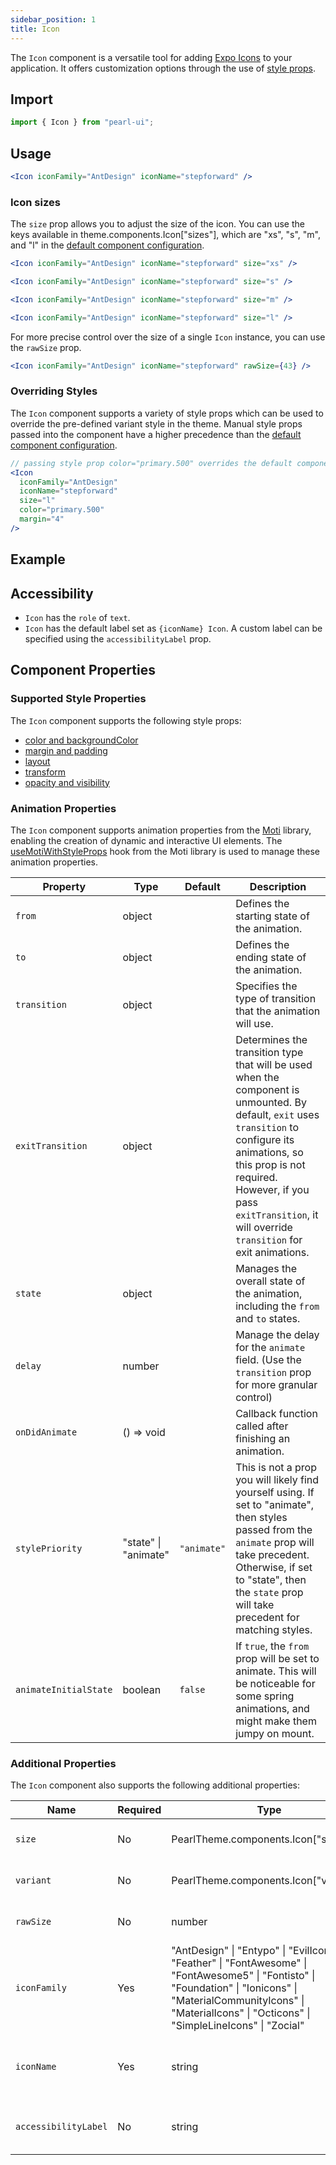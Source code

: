 ```yaml
---
sidebar_position: 1
title: Icon
---
```



<div style={{ display: "flex" }}>
  <SourceButton
    label="Source"
    href="https://github.com/agrawal-rohit/pearl-ui/blob/main/src/components/atoms/icon/icon.tsx"
    style={{ marginRight: "10px" }}
  />
  <SourceButton
    label="Theme Source"
    href="https://github.com/agrawal-rohit/pearl-ui/blob/main/src/components/atoms/icon/icon.config.ts"
  />
</div>

The `Icon` component is a versatile tool for adding [Expo Icons](https://icons.expo.fyi/) to your application. It offers customization options through the use of [style props](../../overview/core-features/style-props).

## Import

```jsx
import { Icon } from "pearl-ui";
```

## Usage

```jsx
<Icon iconFamily="AntDesign" iconName="stepforward" />
```

### Icon sizes

The `size` prop allows you to adjust the size of the icon. You can use the keys available in <t>theme.components.Icon["sizes"]</t>, which are <t>"xs"</t>, <t>"s"</t>, <t>"m"</t>, and <t>"l"</t> in the [default component configuration](https://github.com/agrawal-rohit/pearl-ui/blob/main/src/components/atoms/icon/icon.config.ts).

```jsx
<Icon iconFamily="AntDesign" iconName="stepforward" size="xs" />

<Icon iconFamily="AntDesign" iconName="stepforward" size="s" />

<Icon iconFamily="AntDesign" iconName="stepforward" size="m" />

<Icon iconFamily="AntDesign" iconName="stepforward" size="l" />
```

For more precise control over the size of a single `Icon` instance, you can use the `rawSize` prop.

```jsx
<Icon iconFamily="AntDesign" iconName="stepforward" rawSize={43} />
```

### Overriding Styles

The `Icon` component supports a variety of style props which can be used to override the pre-defined variant style in the theme. Manual style props passed into the component have a higher precedence than the [default component configuration](https://github.com/agrawal-rohit/pearl-ui/blob/main/src/components/atoms/icon/icon.config.ts).

```jsx
// passing style prop color="primary.500" overrides the default component config value of color="neutral.900"
<Icon
  iconFamily="AntDesign"
  iconName="stepforward"
  size="l"
  color="primary.500"
  margin="4"
/>
```

## Example


<Snack snackId="@agrawal-rohit/icon-light" />

## Accessibility

- `Icon` has the `role` of `text`.
- `Icon` has the default label set as `{iconName} Icon`. A custom label can be specified using the `accessibilityLabel` prop.

## Component Properties

### Supported Style Properties

The `Icon` component supports the following style props:

- [color and backgroundColor](../../overview/core-features/style-props#color-and-background-color)
- [margin and padding](../../overview/core-features/style-props#margin-and-padding)
- [layout](../../overview/core-features/style-props#layout)
- [transform](../../overview/core-features/style-props#transform)
- [opacity and visibility](../../overview/core-features/style-props#opacity-and-visibility)

### Animation Properties

The `Icon` component supports animation properties from the [Moti](https://moti.fyi/) library, enabling the creation of dynamic and interactive UI elements. The [useMotiWithStyleProps](../../utils/hooks/useMotiWithStyleProps) hook from the Moti library is used to manage these animation properties.

| Property              | Type                        | Default     | Description                                                                                                                                                                                                                                                                 |
| --------------------- | --------------------------- | ----------- | --------------------------------------------------------------------------------------------------------------------------------------------------------------------------------------------------------------------------------------------------------------------------- |
| `from`                | <t>object</t>               |             | Defines the starting state of the animation.                                                                                                                                                                                                                                |
| `to`                  | <t>object</t>               |             | Defines the ending state of the animation.                                                                                                                                                                                                                                  |
| `transition`          | <t>object</t>               |             | Specifies the type of transition that the animation will use.                                                                                                                                                                                                               |
| `exitTransition`      | <t>object</t>               |             | Determines the transition type that will be used when the component is unmounted. By default, `exit` uses `transition` to configure its animations, so this prop is not required. However, if you pass `exitTransition`, it will override `transition` for exit animations. |
| `state`               | <t>object</t>               |             | Manages the overall state of the animation, including the `from` and `to` states.                                                                                                                                                                                           |
| `delay`               | <t>number</t>               |             | Manage the delay for the `animate` field. (Use the `transition` prop for more granular control)                                                                                                                                                                             |
| `onDidAnimate`        | <t>() =&gt; void</t>        |             | Callback function called after finishing an animation.                                                                                                                                                                                                                      |
| `stylePriority`       | <t>"state" \| "animate"</t> | `"animate"` | This is not a prop you will likely find yourself using. If set to <t>"animate"</t>, then styles passed from the `animate` prop will take precedent. Otherwise, if set to <t>"state"</t>, then the `state` prop will take precedent for matching styles.                     |
| `animateInitialState` | <t>boolean</t>              | `false`     | If `true`, the `from` prop will be set to animate. This will be noticeable for some spring animations, and might make them jumpy on mount.                                                                                                                                  |

### Additional Properties

The `Icon` component also supports the following additional properties:

| Name                 | Required | Type                                                                                                                                                                                                                                     | Default | Description                                              |
| -------------------- | -------- | ---------------------------------------------------------------------------------------------------------------------------------------------------------------------------------------------------------------------------------------- | ------- | -------------------------------------------------------- |
| `size`               | No       | <t>PearlTheme.components.Icon["sizes"]</t>                                                                                                                                                                                               | `"m"`   | Specifies the size of the icon                           |
| `variant`            | No       | <t>PearlTheme.components.Icon["variants"]</t>                                                                                                                                                                                            |         | Defines the variant of the icon                          |
| `rawSize`            | No       | <t>number</t>                                                                                                                                                                                                                            |         | Sets the raw size of the icon                            |
| `iconFamily`         | Yes      | <t> "AntDesign" \| "Entypo" \| "EvilIcons" \| "Feather" \| "FontAwesome" \| "FontAwesome5" \| "Fontisto" \| "Foundation" \| "Ionicons" \| "MaterialCommunityIcons" \| "MaterialIcons" \| "Octicons" \| "SimpleLineIcons" \| "Zocial"</t> |         | Specifies the icon family that contains the desired icon |
| `iconName`           | Yes      | <t>string</t>                                                                                                                                                                                                                            |         | Specifies the name of the icon within its icon family    |
| `accessibilityLabel` | No       | <t>string</t>                                                                                                                                                                                                                            |         | Sets the accessibility label of the icon                 |
